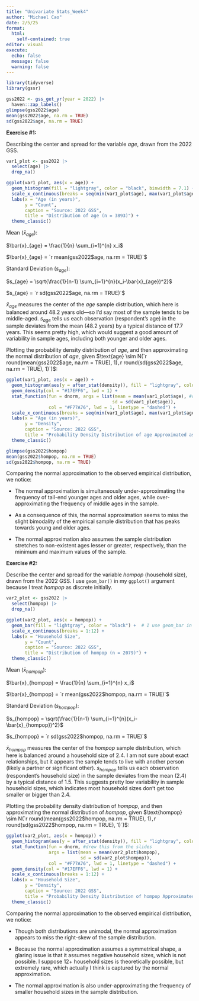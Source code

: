 ---
title: "Univariate Stats_Week4"
author: "Michael Cao"
date: 2/5/25
format:
  html:
    self-contained: true
editor: visual
execute:
  echo: false
  message: false
  warning: false
---

```{r}
library(tidyverse)
library(gssr)
```

```{r, results = "hide"}
gss2022 <- gss_get_yr(year = 2022) |>
  haven::zap_labels()
glimpse(gss2022$age)
mean(gss2022$age, na.rm = TRUE)
sd(gss2022$age, na.rm = TRUE)
```

**Exercise #1:**

Describing the center and spread for the variable *age*, drawn from the 2022 GSS.

```{r}
var1_plot <- gss2022 |>
  select(age) |>
  drop_na()

ggplot(var1_plot, aes(x = age)) +
  geom_histogram(fill = "lightgray", color = "black", binwidth = 7.1) +
  scale_x_continuous(breaks = seq(min(var1_plot$age), max(var1_plot$age), by = 7.1)) +
  labs(x = "Age (in years)",
       y = "Count",
       caption = "Source: 2022 GSS",
       title = "Distribution of age (n = 3893)") +
  theme_classic()
```

Mean ($\bar{x}_{age}$):

$\bar{x}_{age} = \frac{1}{n} \sum_{i=1}^{n} x_i$

$\bar{x}_{age} = `r mean(gss2022$age, na.rm = TRUE)`$

Standard Deviation ($s_{age}$):

$s_{age} = \sqrt{\frac{1}{n-1} \sum_{i=1}^{n}(x_i-\bar{x}_{age})^2}$

$s_{age} = `r sd(gss2022$age, na.rm = TRUE)`$

$\bar{x}_{age}$ measures the center of the *age* sample distribution, which here is balanced around 48.2 years old---so I'd say most of the sample tends to be middle-aged. $s_{age}$ tells us each observation (respondent's age) in the sample deviates from the mean (48.2 years) by a typical distance of 17.7 years. This seems pretty high, which would suggest a good amount of variability in sample ages, including both younger and older ages. 

Plotting the probability density distribution of *age*, and then approximating the normal distribution of *age*, given $\text{age} \sim N(`r round(mean(gss2022$age, na.rm = TRUE), 1)`, `r round(sd(gss2022$age, na.rm = TRUE), 1)`)$: 

```{r}
ggplot(var1_plot, aes(x = age)) +
  geom_histogram(aes(y = after_stat(density)), fill = "lightgray", color = "black", binwidth = 7.1) +
  geom_density(col = "#17EFF6", lwd = 1) + 
  stat_function(fun = dnorm, args = list(mean = mean(var1_plot$age), #drew this from the slides
                                        sd = sd(var1_plot$age)),
                col = "#F77A76", lwd = 1, linetype = "dashed") +  
  scale_x_continuous(breaks = seq(min(var1_plot$age), max(var1_plot$age), by = 7.1)) +
  labs(x = "Age (in years)",
       y = "Density",
       caption = "Source: 2022 GSS",
       title = "Probability Density Distribution of age Approximated as a Normal Distribution") +
  theme_classic()
```

```{r, results = "hide"}
glimpse(gss2022$hompop)
mean(gss2022$hompop, na.rm = TRUE)
sd(gss2022$hompop, na.rm = TRUE)
```

Comparing the normal approximation to the observed empirical distribution, we notice: 

* The normal approximation is simultaneously under-approximating the frequency of tail-end younger ages and older ages, while over-approximating the frequency of middle ages in the sample.

* As a consequence of this, the normal approximation seems to miss the slight bimodality of the empirical sample distribution that has peaks towards young and older ages.

* The normal approximation also assumes the sample distribution stretches to non-existent ages lesser or greater, respectively, than the minimum and maximum values of the sample. 

**Exercise #2:**

Describe the center and spread for the variable *hompop* (household size), drawn from the 2022 GSS. I use `geom_bar()` in my `ggplot()` argument because I treat *hompop* as discrete initially. 

```{r}
var2_plot <- gss2022 |> 
  select(hompop) |>
  drop_na()

ggplot(var2_plot, aes(x = hompop)) +
  geom_bar(fill = "lightgray", color = "black") +  # I use geom_bar in my ggplot argument because I treat *hompop* as discrete. 
  scale_x_continuous(breaks = 1:12) +
  labs(x = "Household Size", 
       y = "Count",
       caption = "Source: 2022 GSS",
       title = "Distribution of hompop (n = 2079)") +
  theme_classic()
```

Mean ($\bar{x}_{hompop}$):

$\bar{x}_{hompop} = \frac{1}{n} \sum_{i=1}^{n} x_i$

$\bar{x}_{hompop} = `r mean(gss2022$hompop, na.rm = TRUE)`$

Standard Deviation ($s_{hompop}$):

$s_{hompop} = \sqrt{\frac{1}{n-1} \sum_{i=1}^{n}(x_i-\bar{x}_{hompop})^2}$

$s_{hompop} = `r sd(gss2022$hompop, na.rm = TRUE)`$

$\bar{x}_{hompop}$ measures the center of the *hompop* sample distribution, which here is balanced around a household size of 2.4. I am not sure about exact relationships, but it appears the sample tends to live with another person (likely a partner or significant other). $s_{hompop}$ tells us each observation (respondent's household size) in the sample deviates from the mean (2.4) by a typical distance of 1.5. This suggests pretty low variability in sample household sizes, which indicates most household sizes don't get too smaller or bigger than 2.4. 

Plotting the probability density distribution of *hompop*, and then approximating the normal distribution of *hompop*, given $\text{hompop} \sim N(`r round(mean(gss2022$hompop, na.rm = TRUE), 1)`, `r round(sd(gss2022$hompop, na.rm = TRUE), 1)`)$:

```{r}
ggplot(var2_plot, aes(x = hompop)) +
  geom_histogram(aes(y = after_stat(density)), fill = "lightgray", color = "black", binwidth = 1) + 
  stat_function(fun = dnorm, #drew this from the slides
                args = list(mean = mean(var2_plot$hompop),
                            sd = sd(var2_plot$hompop)), 
                col = "#F77A76", lwd = 1, linetype = "dashed") + 
  geom_density(col = "#17EFF6", lwd = 1) + 
  scale_x_continuous(breaks = 1:12) +
  labs(x = "Household Size",
       y = "Density", 
       caption = "Source: 2022 GSS",
       title = "Probability Density Distribution of hompop Approximated as a Normal Distribution") + 
  theme_classic()
```

Comparing the normal approximation to the observed empirical distribution, we notice: 

* Though both distributions are unimodal, the normal approximation appears to miss the right-skew of the sample distribution. 

* Because the normal approximation assumes a symmetrical shape, a glaring issue is that it assumes negative household sizes, which is not possible. I suppose 12+ household sizes is theoretically possible, but extremely rare, which actually I think is captured by the normal approximation. 

* The normal approximation is also under-approximating the frequency of smaller household sizes in the sample distribution. 
